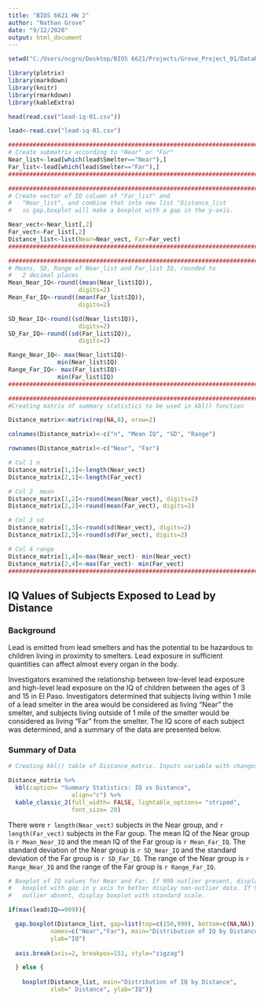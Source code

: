 ```yaml
---
title: "BIOS 6621 HW 2"
author: "Nathan Grove"
date: "9/12/2020"
output: html_document
---
```





```r

setwd("C:/Users/ncgro/Desktop/BIOS 6621/Projects/Grove_Project_01/DataRaw")

library(plotrix)
library(markdown)
library(knitr)
library(rmarkdown)
library(kableExtra)

head(read.csv("lead-iq-01.csv"))

lead<-read.csv("lead-iq-01.csv")

################################################################################
# Create submatrix according to "Near" or "Far"
Near_list<-lead[which(lead$Smelter=="Near"),]
Far_list<-lead[which(lead$Smelter=="Far"),]
################################################################################

################################################################################
# Create vector of IQ column of "Far_list" and
#   "Near_list", and combine that into new list "Distance_list
#   so gap.boxplot will make a boxplot with a gap in the y-axis.

Near_vect<-Near_list[,2]
Far_vect<-Far_list[,2]
Distance_list<-list(Near=Near_vect, Far=Far_vect)
################################################################################

################################################################################
# Means, SD, Range of Near_list and Far_list IQ, rounded to
#   2 decimal places
Mean_Near_IQ<-round((mean(Near_list$IQ)),
                    digits=2)
Mean_Far_IQ<-round((mean(Far_list$IQ)),
                    digits=2)

SD_Near_IQ<-round((sd(Near_list$IQ)),
                    digits=2)
SD_Far_IQ<-round((sd(Far_list$IQ)),
                    digits=2)

Range_Near_IQ<- max(Near_list$IQ)-
              min(Near_list$IQ)
Range_Far_IQ<- max(Far_list$IQ)-
              min(Far_list$IQ)
################################################################################

###############################################################################
#Creating matrix of summary statistics to be used in kbl() function

Distance_matrix<-matrix(rep(NA,8), nrow=2)

colnames(Distance_matrix)<-c("n", "Mean IQ", "SD", "Range")

rownames(Distance_matrix)<-c("Near", "Far")

# Col 1 n
Distance_matrix[1,1]<-length(Near_vect)
Distance_matrix[2,1]<-length(Far_vect)

# Col 2  mean
Distance_matrix[1,2]<-round(mean(Near_vect), digits=2)
Distance_matrix[2,2]<-round(mean(Far_vect), digits=2)

# Col 3 sd
Distance_matrix[1,3]<-round(sd(Near_vect), digits=2)
Distance_matrix[2,3]<-round(sd(Far_vect), digits=2)

# Col 4 range
Distance_matrix[1,4]<-max(Near_vect)- min(Near_vect)
Distance_matrix[2,4]<-max(Far_vect)- min(Far_vect)
###############################################################################


```

## IQ Values of Subjects Exposed to Lead by Distance
### Background

Lead is emitted from lead smelters and has the potential to be hazardous to children living in proximity to smelters. Lead exposure in sufficient quantities can affect almost every organ in the body.

Investigators examined the relationship between low-level lead exposure and high-level lead exposure on the IQ of children between the ages of 3 and 15 in El Paso. Investigators determined that subjects living within 1 mile of a lead smelter in the area would be considered as living "Near" the smelter, and subjects living outside of 1 mile of the smelter would be considered as living "Far" from the smelter. The IQ score of each subject was determined, and a summary of the data are presented below.


### Summary of Data

```r
# Creating kbl() table of Distance_matrix. Inputs variable with changes to data.

Distance_matrix %>%
  kbl(caption= "Summary Statistics: IQ vs Distance",
                  align="c") %>%
  kable_classic_2(full_width= FALSE, lightable_options= "striped", 
                  font_size= 20)
```


There were `r length(Near_vect)` subjects in the Near group, and `r length(Far_vect)` subjects in the Far goup. The mean IQ of the Near group is `r Mean_Near_IQ` and the mean IQ of the Far group is `r Mean_Far_IQ`. The standard deviation of the Near group is `r SD_Near_IQ` and the standard deviation of the Far group is `r SD_Far_IQ`. The range of the Near group is `r Range_Near_IQ` and the range of the Far group is `r Range_Far_IQ`.


```r
# Boxplot of IQ values for Near and Far. If 999 outlier present, display
#   boxplot with gap in y axis to better display non-outlier data. If 999
#   outlier absent, display boxplot with standard scale.

if(max(lead$IQ==999)){

  gap.boxplot(Distance_list, gap=list(top=c(150,990), bottom=c(NA,NA)), 
            names=c("Near","Far"), main="Distribution of IQ by Distance",
            ylab="IQ")
  
  axis.break(axis=2, breakpos=151, style="zigzag")

  } else {
              
    boxplot(Distance_list, main="Distribution of IQ by Distance", 
            xlab=" Distance", ylab="IQ")}
```
 
 
 